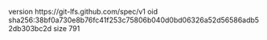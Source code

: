 version https://git-lfs.github.com/spec/v1
oid sha256:38bf0a730e8b76fc41f253c75806b040d0bd06326a52d56586adb52db303bc2d
size 791
